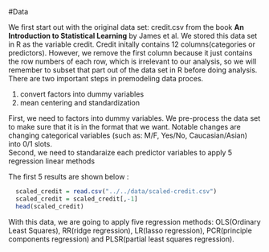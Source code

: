 #Data

  We first start out with the original data set: credit.csv from the book __An Introduction to Statistical Learning__ by James et al. We stored this data set in R as the variable credit. Credit initally contains 12 columns(categories or predictors).  However, we remove the first column because it just contains the row numbers of each row, which is irrelevant to our analysis, so we will remember to subset that part out of the data set in R before doing analysis.   
  There are two important steps in premodeling data proces.

1. convert factors into dummy variables
2. mean centering and standardization
  
  First, we need to factors into dummy variables. We pre-process the data set to make sure that it is in the format that we want. Notable changes are changing categorical variables (such as: M/F, Yes/No, Caucasian/Asian) into 0/1 slots.  
  Second, we need to standaraize each predictor variables to apply 5 regression linear methods
  
  The first 5 results are shown below :

```r
  scaled_credit = read.csv("../../data/scaled-credit.csv")  
  scaled_credit = scaled_credit[,-1]
  head(scaled_credit)
```

  With this data, we are going to apply five regression methods:  OLS(Ordinary Least Squares), RR(ridge regression), LR(lasso regression), PCR(principle components regression) and PLSR(partial least squares regression).
